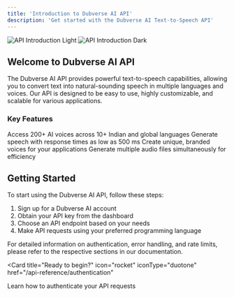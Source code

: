 ```yaml
---
title: 'Introduction to Dubverse AI API'
description: 'Get started with the Dubverse AI Text-to-Speech API'
---
```


<img
  className="block dark:hidden"
  src="/images/two_models.jpeg"
  alt="API Introduction Light"
/>
<img
  className="hidden dark:block"
  src="/images/two_models.jpeg"
  alt="API Introduction Dark"
/>

## Welcome to Dubverse AI API

The Dubverse AI API provides powerful text-to-speech capabilities, allowing you to convert text into natural-sounding speech in multiple languages and voices. Our API is designed to be easy to use, highly customizable, and scalable for various applications.

### Key Features

<CardGroup cols={2}>
  <Card
    title="Multi-Language Support"
    icon="globe"
    iconType="duotone"
  >
    Access 200+ AI voices across 10+ Indian and global languages
  </Card>
  <Card
    title="Ultra-Low Latency"
    icon="bolt"
    iconType="duotone"
  >
    Generate speech with response times as low as 500 ms
  </Card>
  <Card
    title="Custom Voice Cloning"
    icon="microphone"
    iconType="duotone"
  >
    Create unique, branded voices for your applications
  </Card>
  <Card
    title="Batch Processing"
    icon="layer-group"
    iconType="duotone"
  >
    Generate multiple audio files simultaneously for efficiency
  </Card>
</CardGroup>

## Getting Started

To start using the Dubverse AI API, follow these steps:

1. Sign up for a Dubverse AI account
2. Obtain your API key from the dashboard
3. Choose an API endpoint based on your needs
4. Make API requests using your preferred programming language

For detailed information on authentication, error handling, and rate limits, please refer to the respective sections in our documentation.

<Card
  title="Ready to begin?"
  icon="rocket"
  iconType="duotone"
  href="/api-reference/authentication"
>
  Learn how to authenticate your API requests
</Card>
